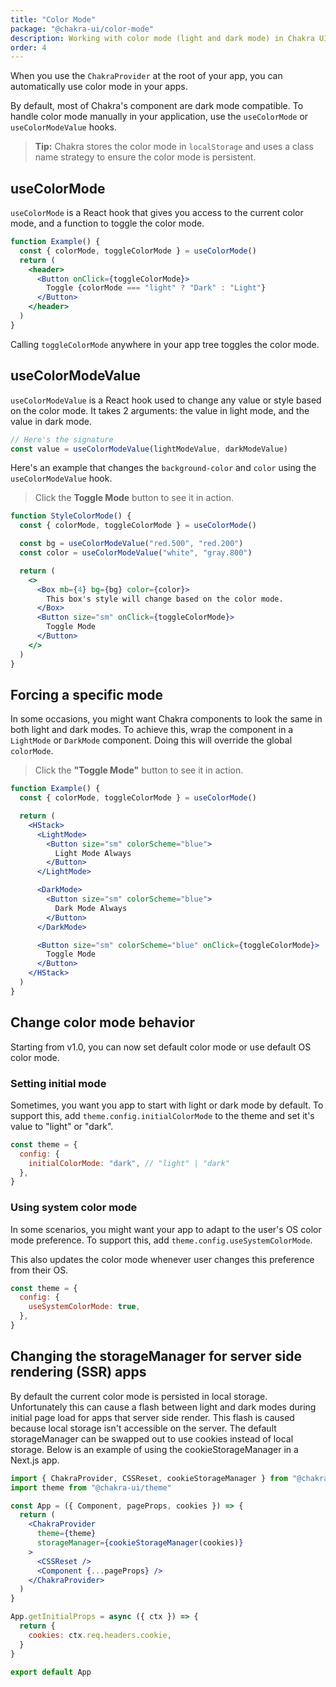 ```yaml
---
title: "Color Mode"
package: "@chakra-ui/color-mode"
description: Working with color mode (light and dark mode) in Chakra UI
order: 4
---
```


When you use the `ChakraProvider` at the root of your app, you can automatically
use color mode in your apps.

By default, most of Chakra's component are dark mode compatible. To handle color
mode manually in your application, use the `useColorMode` or `useColorModeValue`
hooks.

> **Tip:** Chakra stores the color mode in `localStorage` and uses a class name
> strategy to ensure the color mode is persistent.

## useColorMode

`useColorMode` is a React hook that gives you access to the current color mode,
and a function to toggle the color mode.

```jsx
function Example() {
  const { colorMode, toggleColorMode } = useColorMode()
  return (
    <header>
      <Button onClick={toggleColorMode}>
        Toggle {colorMode === "light" ? "Dark" : "Light"}
      </Button>
    </header>
  )
}
```

Calling `toggleColorMode` anywhere in your app tree toggles the color mode.

## useColorModeValue

`useColorModeValue` is a React hook used to change any value or style based on
the color mode. It takes 2 arguments: the value in light mode, and the value in
dark mode.

```jsx live=false
// Here's the signature
const value = useColorModeValue(lightModeValue, darkModeValue)
```

Here's an example that changes the `background-color` and `color` using the
`useColorModeValue` hook.

> Click the **Toggle Mode** button to see it in action.

```jsx
function StyleColorMode() {
  const { colorMode, toggleColorMode } = useColorMode()

  const bg = useColorModeValue("red.500", "red.200")
  const color = useColorModeValue("white", "gray.800")

  return (
    <>
      <Box mb={4} bg={bg} color={color}>
        This box's style will change based on the color mode.
      </Box>
      <Button size="sm" onClick={toggleColorMode}>
        Toggle Mode
      </Button>
    </>
  )
}
```

## Forcing a specific mode

In some occasions, you might want Chakra components to look the same in both
light and dark modes. To achieve this, wrap the component in a `LightMode` or
`DarkMode` component. Doing this will override the global `colorMode`.

> Click the **"Toggle Mode"** button to see it in action.

```jsx
function Example() {
  const { colorMode, toggleColorMode } = useColorMode()

  return (
    <HStack>
      <LightMode>
        <Button size="sm" colorScheme="blue">
          Light Mode Always
        </Button>
      </LightMode>

      <DarkMode>
        <Button size="sm" colorScheme="blue">
          Dark Mode Always
        </Button>
      </DarkMode>

      <Button size="sm" colorScheme="blue" onClick={toggleColorMode}>
        Toggle Mode
      </Button>
    </HStack>
  )
}
```

## Change color mode behavior

Starting from v1.0, you can now set default color mode or use default OS color
mode.

### Setting initial mode

Sometimes, you want you app to start with light or dark mode by default. To
support this, add `theme.config.initialColorMode` to the theme and set it's
value to "light" or "dark".

```jsx live=false
const theme = {
  config: {
    initialColorMode: "dark", // "light" | "dark"
  },
}
```

### Using system color mode

In some scenarios, you might want your app to adapt to the user's OS color mode
preference. To support this, add `theme.config.useSystemColorMode`.

This also updates the color mode whenever user changes this preference from
their OS.

```jsx live=false
const theme = {
  config: {
    useSystemColorMode: true,
  },
}
```

## Changing the storageManager for server side rendering (SSR) apps

By default the current color mode is persisted in local storage. Unfortunately this can cause a flash between light and dark modes
during initial page load for apps that server side render. This flash is caused because local storage isn't accessible on the server.
The default storageManager can be swapped out to use cookies instead of local storage. Below is an example of using the 
cookieStorageManager in a Next.js app.

```jsx live=false
import { ChakraProvider, CSSReset, cookieStorageManager } from "@chakra-ui/core"
import theme from "@chakra-ui/theme"

const App = ({ Component, pageProps, cookies }) => {
  return (
    <ChakraProvider
      theme={theme}
      storageManager={cookieStorageManager(cookies)}
    >
      <CSSReset />
      <Component {...pageProps} />
    </ChakraProvider>
  )
}

App.getInitialProps = async ({ ctx }) => {
  return {
    cookies: ctx.req.headers.cookie,
  }
}

export default App
```
